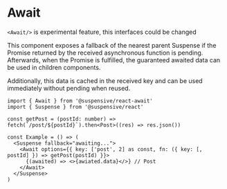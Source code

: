 
# Await

<Callout type="warning">

`<Await/>` is experimental feature, this interfaces could be changed

</Callout>

This component exposes a fallback of the nearest parent Suspense if the Promise returned by the received asynchronous function is pending.
Afterwards, when the Promise is fulfilled, the guaranteed awaited data can be used in children components.

Additionally, this data is cached in the received key and can be used immediately without pending when reused.

```tsx /Await/
import { Await } from '@suspensive/react-await'
import { Suspense } from '@suspensive/react'

const getPost = (postId: number) => fetch(`/post/${postId}`).then<Post>((res) => res.json())

const Example = () => (
  <Suspense fallback="awaiting...">
    <Await options={{ key: ['post', 2] as const, fn: ({ key: [, postId] }) => getPost(postId) }}>
      {(awaited) => <>{awiated.data}</>} // Post
    </Await>
  </Suspense>
)
```
